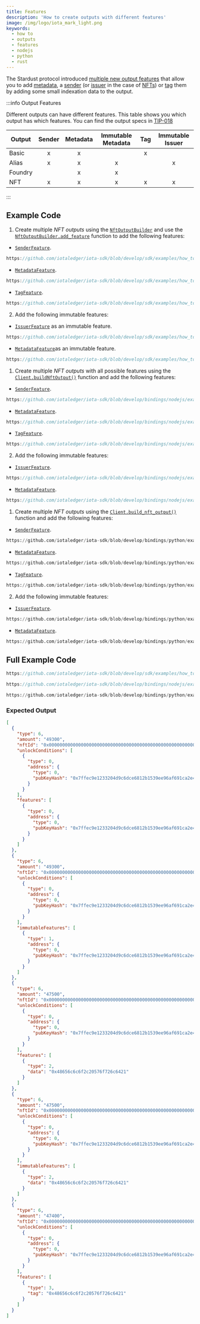```yaml
---
title: Features
description: 'How to create outputs with different features'
image: /img/logo/iota_mark_light.png
keywords:
  - how to
  - outputs
  - features
  - nodejs
  - python
  - rust
---
```



The Stardust protocol introduced
[multiple new output features](/learn/protocols/stardust/core-concepts/output-features)
that allow you to add [metadata](/learn/protocols/stardust/core-concepts/output-features#metadata),
a [sender](/learn/protocols/stardust/core-concepts/output-features#sender)
(or [issuer](/learn/protocols/stardust/core-concepts/output-features#issuer) in the case of
[NFTs](/learn/protocols/stardust/core-concepts/multi-asset-ledger#non-fungible-tokens-nfts)) or [tag](/learn/protocols/stardust/core-concepts/output-features#tag) them by adding
some small indexation data to the output.

<AccountClient />

:::info Output Features

Different outputs can have different features. This table shows you which output has which features. You can find the
output specs in [TIP-018](/tips/tips/TIP-0018)

| Output  | Sender | Metadata | Immutable Metadata | Tag | Immutable Issuer |
| ------- | :----: | :------: | :----------------: | :-: | :--------------: |
| Basic   |   x    |    x     |                    |  x  |                  |
| Alias   |   x    |    x     |         x          |     |        x         |
| Foundry |        |    x     |         x          |     |                  |
| NFT     |   x    |    x     |         x          |  x  |        x         |

:::

## Example Code

<Tabs groupId="language" queryString>
<TabItem value="rust" label="Rust">

1. Create multiple _NFT outputs_ using the
   [`NftOutputBuilder`](https://docs.rs/iota-sdk/latest/iota_sdk/types/block/output/nft/struct.NftOutputBuilder.html)
   and use the [`NftOutputBuilder.add_feature`](https://docs.rs/iota-sdk/latest/iota_sdk/types/block/output/nft/struct.NftOutputBuilder.html#method.add_feature)
   function to add the following features:

- [`SenderFeature`](https://docs.rs/iota-sdk/latest/iota_sdk/types/block/output/feature/struct.SenderFeature.html).

<div className={'hide-code-block-extras'}>

```rust reference
https://github.com/iotaledger/iota-sdk/blob/develop/sdk/examples/how_tos/outputs/features.rs#L49-L52
```

</div>

- [`MetadataFeature`](https://docs.rs/iota-sdk/latest/iota_sdk/types/block/output/feature/struct.MetadataFeature.html).

<div className={'hide-code-block-extras'}>

```rust reference
https://github.com/iotaledger/iota-sdk/blob/develop/sdk/examples/how_tos/outputs/features.rs#L59-L62
```

</div>

- [`TagFeature`](https://docs.rs/iota-sdk/latest/iota_sdk/types/block/output/feature/struct.TagFeature.html).

<div className={'hide-code-block-extras'}>

```rust reference
https://github.com/iotaledger/iota-sdk/blob/develop/sdk/examples/how_tos/outputs/features.rs#L69-L71
```

</div>

2. Add the following immutable features:

- [`IssuerFeature`](https://docs.rs/iota-sdk/latest/iota_sdk/types/block/output/feature/struct.IssuerFeature.html) as an immutable feature.

<div className={'hide-code-block-extras'}>

```rust reference
https://github.com/iotaledger/iota-sdk/blob/develop/sdk/examples/how_tos/outputs/features.rs#L54-L57
```

</div>

- [`MetadataFeature`](https://docs.rs/iota-sdk/latest/iota_sdk/types/block/output/feature/struct.MetadataFeature.html)as an immutable feature.

<div className={'hide-code-block-extras'}>

```rust reference
https://github.com/iotaledger/iota-sdk/blob/develop/sdk/examples/how_tos/outputs/features.rs#L64-L67
```

</div>

</TabItem>
<TabItem value="typescript-node" label="Typescript (Node.js)">

1. Create multiple _NFT outputs_ with all possible features using the
   [`Client.buildNftOutput()`](../../references/nodejs/classes/Client.md#buildnftoutput) function and add the following features:

- [`SenderFeature`](../../references/nodejs/classes/SenderFeature.md).

<div className={'hide-code-block-extras'}>

```typescript reference
https://github.com/iotaledger/iota-sdk/blob/develop/bindings/nodejs/examples/how_tos/outputs/features.ts#L37-L41
```

</div>

- [`MetadataFeature`](../../references/nodejs/classes/MetadataFeature.md).

<div className={'hide-code-block-extras'}>

```typescript reference
https://github.com/iotaledger/iota-sdk/blob/develop/bindings/nodejs/examples/how_tos/outputs/features.ts#L53-L57
```

</div>

- [`TagFeature`](../../references/nodejs/classes/TagFeature.md).

<div className={'hide-code-block-extras'}>

```typescript reference
https://github.com/iotaledger/iota-sdk/blob/develop/bindings/nodejs/examples/how_tos/outputs/features.ts#L69-L73
```

</div>

2. Add the following immutable features:

- [`IssuerFeature`](../../references/nodejs/classes/IssuerFeature.md).

<div className={'hide-code-block-extras'}>

```typescript reference
https://github.com/iotaledger/iota-sdk/blob/develop/bindings/nodejs/examples/how_tos/outputs/features.ts#L44-L50
```

</div>

- [`MetadataFeature`](../../references/nodejs/classes/MetadataFeature.md).

<div className={'hide-code-block-extras'}>

```typescript reference
https://github.com/iotaledger/iota-sdk/blob/develop/bindings/nodejs/examples/how_tos/outputs/features.ts#L60-L66
```

</div>

</TabItem>
<TabItem value="python" label="Python">

1. Create multiple _NFT outputs_ using the [`Client.build_nft_output()`](../../references/python/iota_sdk/client/client.md#build_nft_output)
   function and add the following features:

- [`SenderFeature`](../../references/python/iota_sdk/types/feature.md#senderfeature-objects).

<div className={'hide-code-block-extras'}>

```python reference
https://github.com/iotaledger/iota-sdk/blob/develop/bindings/python/examples/how_tos/outputs/features.py#L17-L25
```

</div>

- [`MetadataFeature`](../../references/python/iota_sdk/types/feature.md#metadatafeature-objects).

<div className={'hide-code-block-extras'}>

```python reference
https://github.com/iotaledger/iota-sdk/blob/develop/bindings/python/examples/how_tos/outputs/features.py#L41-L49
```

</div>

- [`TagFeature`](../../references/python/iota_sdk/types/feature.md#tagfeature-objects).

<div className={'hide-code-block-extras'}>

```python reference
https://github.com/iotaledger/iota-sdk/blob/develop/bindings/python/examples/how_tos/outputs/features.py#L65-L73
```

</div>

2. Add the following immutable features:

- [`IssuerFeature`](../../references/python/iota_sdk/types/feature.md#issuerfeature-objects).

<div className={'hide-code-block-extras'}>

```python reference
https://github.com/iotaledger/iota-sdk/blob/develop/bindings/python/examples/how_tos/outputs/features.py#L29-L37
```

</div>

- [`MetadataFeature`](../../references/python/iota_sdk/types/feature.md#metadatafeature-objects).

<div className={'hide-code-block-extras'}>

```python reference
https://github.com/iotaledger/iota-sdk/blob/develop/bindings/python/examples/how_tos/outputs/features.py#L53-L61
```

</div>

</TabItem>
</Tabs>

## Full Example Code

<Tabs groupId="language" queryString>
<TabItem value="rust" label="Rust">

```rust reference
https://github.com/iotaledger/iota-sdk/blob/develop/sdk/examples/how_tos/outputs/features.rs
```

</TabItem>
<TabItem value="typescript-node" label="Typescript (Node.js)">

```typescript reference
https://github.com/iotaledger/iota-sdk/blob/develop/bindings/nodejs/examples/how_tos/outputs/features.ts
```

</TabItem>
<TabItem value="python" label="Python">

```python reference
https://github.com/iotaledger/iota-sdk/blob/develop/bindings/python/examples/how_tos/outputs/features.py
```

</TabItem>
</Tabs>

### Expected Output

```json
[
  {
    "type": 6,
    "amount": "49300",
    "nftId": "0x0000000000000000000000000000000000000000000000000000000000000000",
    "unlockConditions": [
      {
        "type": 0,
        "address": {
          "type": 0,
          "pubKeyHash": "0x7ffec9e1233204d9c6dce6812b1539ee96af691ca2e4d9065daa85907d33e5d3"
        }
      }
    ],
    "features": [
      {
        "type": 0,
        "address": {
          "type": 0,
          "pubKeyHash": "0x7ffec9e1233204d9c6dce6812b1539ee96af691ca2e4d9065daa85907d33e5d3"
        }
      }
    ]
  },
  {
    "type": 6,
    "amount": "49300",
    "nftId": "0x0000000000000000000000000000000000000000000000000000000000000000",
    "unlockConditions": [
      {
        "type": 0,
        "address": {
          "type": 0,
          "pubKeyHash": "0x7ffec9e1233204d9c6dce6812b1539ee96af691ca2e4d9065daa85907d33e5d3"
        }
      }
    ],
    "immutableFeatures": [
      {
        "type": 1,
        "address": {
          "type": 0,
          "pubKeyHash": "0x7ffec9e1233204d9c6dce6812b1539ee96af691ca2e4d9065daa85907d33e5d3"
        }
      }
    ]
  },
  {
    "type": 6,
    "amount": "47500",
    "nftId": "0x0000000000000000000000000000000000000000000000000000000000000000",
    "unlockConditions": [
      {
        "type": 0,
        "address": {
          "type": 0,
          "pubKeyHash": "0x7ffec9e1233204d9c6dce6812b1539ee96af691ca2e4d9065daa85907d33e5d3"
        }
      }
    ],
    "features": [
      {
        "type": 2,
        "data": "0x48656c6c6f2c20576f726c6421"
      }
    ]
  },
  {
    "type": 6,
    "amount": "47500",
    "nftId": "0x0000000000000000000000000000000000000000000000000000000000000000",
    "unlockConditions": [
      {
        "type": 0,
        "address": {
          "type": 0,
          "pubKeyHash": "0x7ffec9e1233204d9c6dce6812b1539ee96af691ca2e4d9065daa85907d33e5d3"
        }
      }
    ],
    "immutableFeatures": [
      {
        "type": 2,
        "data": "0x48656c6c6f2c20576f726c6421"
      }
    ]
  },
  {
    "type": 6,
    "amount": "47400",
    "nftId": "0x0000000000000000000000000000000000000000000000000000000000000000",
    "unlockConditions": [
      {
        "type": 0,
        "address": {
          "type": 0,
          "pubKeyHash": "0x7ffec9e1233204d9c6dce6812b1539ee96af691ca2e4d9065daa85907d33e5d3"
        }
      }
    ],
    "features": [
      {
        "type": 3,
        "tag": "0x48656c6c6f2c20576f726c6421"
      }
    ]
  }
]
```

